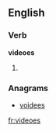 ==English==

===Verb===
'''videoes'''

# {{third-person singular of|video}}

===Anagrams===
* [[voidees#English|voidees]]

[[fr:videoes]]